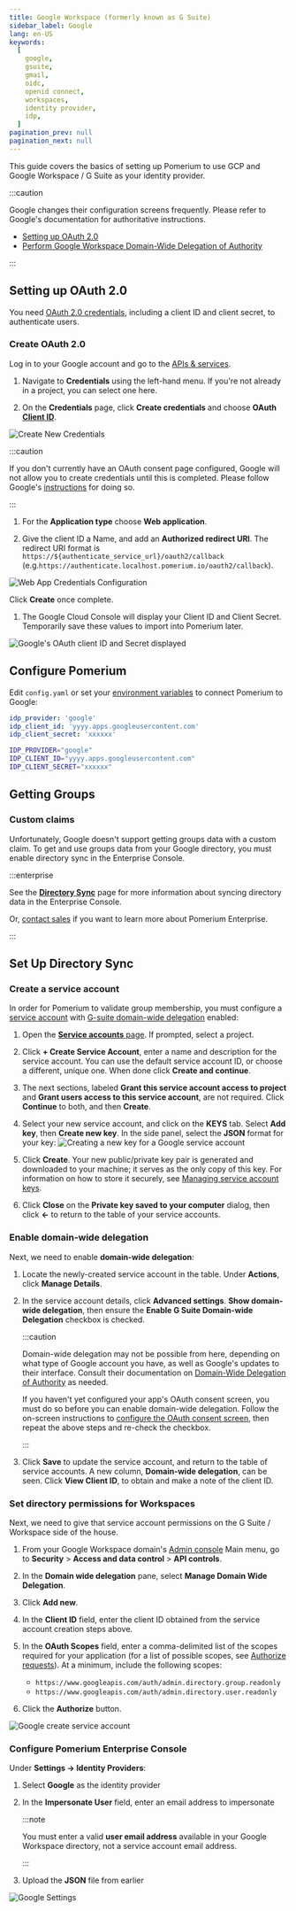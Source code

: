 ```yaml
---
title: Google Workspace (formerly known as G Suite)
sidebar_label: Google
lang: en-US
keywords:
  [
    google,
    gsuite,
    gmail,
    oidc,
    openid connect,
    workspaces,
    identity provider,
    idp,
  ]
pagination_prev: null
pagination_next: null
---
```



This guide covers the basics of setting up Pomerium to use GCP and Google Workspace / G Suite as your identity provider.

:::caution

Google changes their configuration screens frequently. Please refer to Google's documentation for authoritative instructions.

- [Setting up OAuth 2.0](https://developers.google.com/identity/protocols/oauth2/openid-connect)
- [Perform Google Workspace Domain-Wide Delegation of Authority](https://developers.google.com/admin-sdk/directory/v1/guides/delegation)

:::

## Setting up OAuth 2.0

You need [OAuth 2.0 credentials](https://developers.google.com/identity/protocols/oauth2/openid-connect), including a client ID and client secret, to authenticate users.

### Create OAuth 2.0

Log in to your Google account and go to the [APIs & services](https://console.developers.google.com/projectselector/apis/credentials).

1. Navigate to **Credentials** using the left-hand menu. If you're not already in a project, you can select one here.

1. On the **Credentials** page, click **Create credentials** and choose **OAuth [Client ID]**.

![Create New Credentials](./img/google/google-credentials.png)

:::caution

If you don't currently have an OAuth consent page configured, Google will not allow you to create credentials until this is completed. Please follow Google's [instructions](https://developers.google.com/identity/protocols/oauth2/openid-connect#consentpageexperience) for doing so.

:::

1. For the **Application type** choose **Web application**.

1. Give the client ID a Name, and add an **Authorized redirect URI**. The redirect URI format is `https://${authenticate_service_url}/oauth2/callback` (e.g.`https://authenticate.localhost.pomerium.io/oauth2/callback`).

![Web App Credentials Configuration](./img/google/google-create-client-id-config.png)

Click **Create** once complete.

1. The Google Cloud Console will display your Client ID and Client Secret. Temporarily save these values to import into Pomerium later.

![Google's OAuth client ID and Secret displayed](./img/google/google-oauth-client-id-secret.png)

## Configure Pomerium

Edit `config.yaml` or set your [environment variables] to connect Pomerium to Google:

<Tabs>
<TabItem value="config-file-keys" label="config.yaml">

```yaml title="/etc/pomerium/config.yaml"
idp_provider: 'google'
idp_client_id: 'yyyy.apps.googleusercontent.com'
idp_client_secret: 'xxxxxx'
```

</TabItem>
<TabItem value="environment-variables" label="Environment Variables">

```bash
IDP_PROVIDER="google"
IDP_CLIENT_ID="yyyy.apps.googleusercontent.com"
IDP_CLIENT_SECRET="xxxxxx"
```

</TabItem>
</Tabs>

## Getting Groups

### Custom claims

Unfortunately, Google doesn't support getting groups data with a custom claim. To get and use groups data from your Google directory, you must enable directory sync in the Enterprise Console.

:::enterprise

See the [**Directory Sync**](/docs/integrations/user-standing/directory-sync) page for more information about syncing directory data in the Enterprise Console.

Or, [contact sales](https://www.pomerium.com/enterprise-sales/) if you want to learn more about Pomerium Enterprise.

:::

## Set Up Directory Sync

### Create a service account

In order for Pomerium to validate group membership, you must configure a [service account](https://console.cloud.google.com/iam-admin/serviceaccounts) with [G-suite domain-wide delegation](https://developers.google.com/admin-sdk/directory/v1/guides/delegation) enabled:

1. Open the [**Service accounts** page](https://console.developers.google.com/iam-admin/serviceaccounts). If prompted, select a project.

1. Click **+ Create Service Account**, enter a name and description for the service account. You can use the default service account ID, or choose a different, unique one. When done click **Create and continue**.

1. The next sections, labeled **Grant this service account access to project** and **Grant users access to this service account**, are not required. Click **Continue** to both, and then **Create**.

1. Select your new service account, and click on the **KEYS** tab. Select **Add key**, then **Create new key**. In the side panel, select the **JSON** format for your key: ![Creating a new key for a Google service account](./img/google/google-service-account-create-key.png)

1. Click **Create**. Your new public/private key pair is generated and downloaded to your machine; it serves as the only copy of this key. For information on how to store it securely, see [Managing service account keys](https://cloud.google.com/iam/docs/understanding-service-accounts#managing_service_account_keys).

1. Click **Close** on the **Private key saved to your computer** dialog, then click **←** to return to the table of your service accounts.

### Enable domain-wide delegation

Next, we need to enable **domain-wide delegation**:

1. Locate the newly-created service account in the table. Under **Actions**, click **Manage Details**.

1. In the service account details, click **Advanced settings**. **Show domain-wide delegation**, then ensure the **Enable G Suite Domain-wide Delegation** checkbox is checked.

   :::caution

   Domain-wide delegation may not be possible from here, depending on what type of Google account you have, as well as Google's updates to their interface. Consult their documentation on [Domain-Wide Delegation of Authority] as needed.

   If you haven't yet configured your app's OAuth consent screen, you must do so before you can enable domain-wide delegation. Follow the on-screen instructions to [configure the OAuth consent screen](https://support.google.com/cloud/answer/10311615?hl=en&ref_topic=3473162#), then repeat the above steps and re-check the checkbox.

   :::

1. Click **Save** to update the service account, and return to the table of service accounts. A new column, **Domain-wide delegation**, can be seen. Click **View Client ID**, to obtain and make a note of the client ID.

### Set directory permissions for Workspaces

Next, we need to give that service account permissions on the G Suite / Workspace side of the house.

1. From your Google Workspace domain's [Admin console](http://admin.google.com/) Main menu, go to **Security** > **Access and data control** > **API controls**.

1. In the **Domain wide delegation** pane, select **Manage Domain Wide Delegation**.

1. Click **Add new**.

1. In the **Client ID** field, enter the client ID obtained from the service account creation steps above.

1. In the **OAuth Scopes** field, enter a comma-delimited list of the scopes required for your application (for a list of possible scopes, see [Authorize requests](https://developers.google.com/admin-sdk/directory/v1/guides/authorizing)). At a minimum, include the following scopes:

   - `https://www.googleapis.com/auth/admin.directory.group.readonly`
   - `https://www.googleapis.com/auth/admin.directory.user.readonly`

1. Click the **Authorize** button.

![Google create service account](./img/google/google-gsuite-add-scopes.png)

### Configure Pomerium Enterprise Console

Under **Settings → Identity Providers**:

1. Select **Google** as the identity provider
1. In the **Impersonate User** field, enter an email address to impersonate

   :::note

   You must enter a valid **user email address** available in your Google Workspace directory, not a service account email address.

   :::

1. Upload the **JSON** file from earlier

![Google Settings](./img/google/google-idp-console-settings.png)

[client id]: /docs/reference/identity-provider-settings#identity-provider-client-id
[client secret]: /docs/reference/identity-provider-settings#identity-provider-client-secret
[domain-wide delegation of authority]: https://developers.google.com/admin-sdk/directory/v1/guides/delegation
[environment variables]: https://en.wikipedia.org/wiki/Environment_variable
[oauth2]: https://oauth.net/2/
[openid connect]: https://en.wikipedia.org/wiki/OpenID_Connect
[so-answer]: https://stackoverflow.com/questions/48585700/is-it-possible-to-call-apis-from-service-account-without-acting-on-behalf-of-a-u/48601364#48601364
